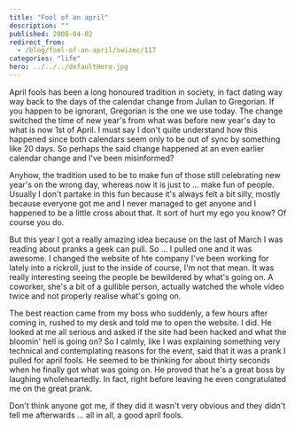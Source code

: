 ```yaml
---
title: "Fool of an april"
description: ""
published: 2008-04-02
redirect_from:
  - /blog/fool-of-an-april/swizec/117
categories: "life"
hero: ../../../defaultHero.jpg
---
```


April fools has been a long honoured tradition in society, in fact dating way way back to the days of the calendar change from Julian to Gregorian. If you happen to be ignorant, Gregorian is the one we use today. The change switched the time of new year's from what was before new year's day to what is now 1st of April. I must say I don't quite understand how this happened since both calendars seem only to be out of sync by something like 20 days. So perhaps the said change happened at an even earlier calendar change and I've been misinformed?

Anyhow, the tradition used to be to make fun of those still celebrating new year's on the wrong day, whereas now it is just to ... make fun of people. Usually I don't partake in this fun because it's always felt a bit silly, mostly because everyone got me and I never managed to get anyone and I happened to be a little cross about that. It sort of hurt my ego you know? Of course you do.

But this year I got a really amazing idea because on the last of March I was reading about pranks a geek can pull. So ... I pulled one and it was awesome. I changed the website of hte company I've been working for lately into a rickroll, just to the inside of course, I'm not that mean. It was really interesting seeing the people be bewildered by what's going on. A coworker, she's a bit of a gullible person, actually watched the whole video twice and not properly realise what's going on.

The best reaction came from my boss who suddenly, a few hours after coming in, rushed to my desk and told me to open the website. I did. He looked at me all serious and asked if the site had been hacked and what the bloomin' hell is going on? So I calmly, like I was explaining something very technical and contemplating reasons for the event, said that it was a prank I pulled for april fools. He seemed to be thinking for about thirty seconds when he finally got what was going on. He proved that he's a great boss by laughing wholeheartedly. In fact, right before leaving he even congratulated me on the great prank.

Don't think anyone got me, if they did it wasn't very obvious and they didn't tell me afterwards ... all in all, a good april fools.
